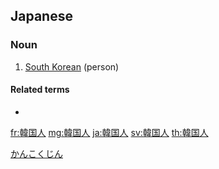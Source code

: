 {{also|韩国人}}
==Japanese==
{{ja-kanjitab|かん|こく|じん|yomi=on}}

===Noun===
{{ja-noun|かんこくじん}}

# [[South Korean]] (person)

====Related terms====
* {{ja-r|朝鮮人|ちょうせんじん}}

[[Category:ja:Nationalities|かんこくじん]]

[[fr:韓国人]]
[[mg:韓国人]]
[[ja:韓国人]]
[[sv:韓国人]]
[[th:韓国人]]